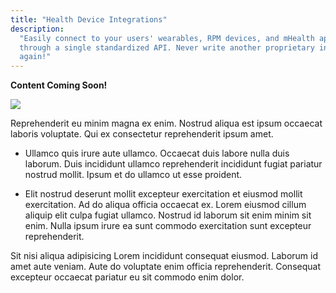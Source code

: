 ```yaml
---
title: "Health Device Integrations"
description:
  "Easily connect to your users' wearables, RPM devices, and mHealth apps,
  through a single standardized API. Never write another proprietary integration
  again!"
---
```


<Warning>**Content Coming Soon!**</Warning>

<img className="h-80" src="/images/integrations.svg" />

Reprehenderit eu minim magna ex enim. Nostrud aliqua est ipsum occaecat laboris
voluptate. Qui ex consectetur reprehenderit ipsum amet.

- Ullamco quis irure aute ullamco. Occaecat duis labore nulla duis laborum. Duis
  incididunt ullamco reprehenderit incididunt fugiat pariatur nostrud mollit.
  Ipsum et do ullamco ut esse proident.

- Elit nostrud deserunt mollit excepteur exercitation et eiusmod mollit
  exercitation. Ad do aliqua officia occaecat ex. Lorem eiusmod cillum aliquip
  elit culpa fugiat ullamco. Nostrud id laborum sit enim minim sit enim. Nulla
  ipsum irure ea sunt commodo exercitation sunt excepteur reprehenderit.

<Note>
  Sit nisi aliqua adipisicing Lorem incididunt consequat eiusmod. Laborum id
  amet aute veniam. Aute do voluptate enim officia reprehenderit. Consequat
  excepteur occaecat pariatur eu sit commodo enim dolor.
</Note>
